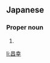 ==Japanese==
{{ja-kanjitab|まさ|ゆき}}

===Proper noun===
{{ja-pos|proper|まさゆき}}

# {{given name|male|lang=ja|sort=まさゆき}}

[[li:昌幸]]